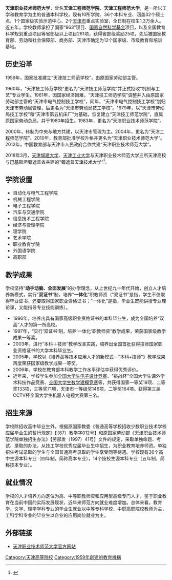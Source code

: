 {{not|天津职业大学}}
{{University
|name=         天津职业技术师范大学<br>Tianjin University of Technology and Education 
|established=  1959年建立天津技工师范学校<br>1979年复建天津技工师范学院
|city=         天津
|country=      中国
|motto=        爱国,敬业,团结,创新
|type=         公立
|secretary=    张金刚
|president=    
|faculty=      800余人
|students=     13000余人
|campus=       河西区，1200亩
|affiliations= [[中华人民共和国教育部|教育部]]
|address=      天津市河西区大沽南路1310号
|telephone=    022-88181500
|website=      [http://www.tute.edu.cn http://www.tute.edu.cn]
}}
'''天津职业技术师范大学'''，曾名'''天津工程师范学院'''、'''天津工程师范大学'''，是一所以工学和教育学为主的普通本科学校，现有10所学院、36个本科专业、涵盖32个硕士点、1个国家级实验示范中心、2个[[天津市|天津市]]重点实验室，全日制在校生1.3万余人。近五年，学校教师承担了国家“863”项目、[[国家自然科学基金|国家自然科学基金]]项目，以及全国教育科学规划重点项目等省部级以上项目261项，获得省部级奖励25项，先后被国家教育部、劳动和社会保障部、商务部、天津市确定为12个国家级、市级教育和培训基地。

== 历史沿革 ==
1959年，国家批准建立“天津技工师范学校”，由原国家劳动部主管。

1960年，“天津技工师范学校”更名为“天津技工师范学院”并正式招收“机制与工艺”专业学生。1961年，因国家经济困难，“天津技工师范学院”调整并入由原国家劳动部主管的“天津市电气控制技工学校”，同年，“天津市电气控制技工学校”划归天津市劳动局管理，后更名为“天津市劳动局技工学校”。1979年，以“天津市劳动局技工学校”和“天津市第五机床厂”为基础，恢复建立“天津技工师范学院”，直属原国家劳动总局，并于1980年招生。1983年，更名为“天津职业技术师范学院”。

2000年，转制为中央与地方共建，以天津市管理为主。2004年，更名为“天津工程师范学院”。2010年，教育部批准学校升格并更名为“天津职业技术师范大学”。2012年，中国教育部与天津市人民政府合作共建“天津职业技术师范大学”。

2018年3月，[[天津城建大学|天津城建大学]]、[[天津工业大学|天津工业大学]]与天津职业技术师范大学三所天津高校与[[巴基斯坦|巴基斯坦]][[旁遮普省|旁遮普省]]共建的“[[旁遮普天津技术大学|旁遮普天津技术大学]]”<ref name="旁遮普天津技术大学正式建校">{{cite news|author1=赵晖|title=“旁遮普天津技术大学”正式建校|work=天津日报|date=2018-03-23}}</ref>。

== 学院设置 ==
*自动化与电气工程学院
*机械工程学院
*电子工程学院
*汽车与交通学院
*信息技术工程学院
*经济与管理学院
*理学院
*艺术学院
*职业教育学院
*外国语学院
*高职部

== 教学成果 ==
学校坚持“'''动手动脑、全面发展'''”的办学理念，从上世纪九十年代开始，创立人才培养新模式，实行“'''双证书'''”制，培养“'''一体化'''”职教师资（“双证书”是指，学生不仅取得毕业证书，还要取得国家职业资格证书；“一体化”是指，毕业生既能讲授专业理论课，又能指导专业技能训练）。
*1996年，培养出具有国家高级职业资格证书的本科毕业生，成为全国培养“双高”人才的第一所高校。
*1997年，“实行‘双证书’制，培养‘一体化’职教师资”教学成果，荣获国家级教学成果一等奖。
*2003年，进行“本科＋技师”教学改革实践，培养出全国首批获得技师国家职业资格证书的大学本科毕业生。
*2005年，学校以《培养高等技术应用人才的新模式—“本科+技师”》教学成果再度荣获国家级教学成果一等奖。
*2006年，学校在教育部本科教学工作水平评估中获得优秀评价。
*近年来，学校学生参加[[全国大学生电子设计竞赛|全国大学生电子设计竞赛]]、“挑战杯”全国大学生课外学术科技作品竞赛、[[全国大学生数学建模竞赛|全国大学生数学建模竞赛]]等，共获得国家一等奖19项、二等奖133项，三等奖71项，天津市一等级奖146项，二等奖164项。获得第三届CCTV杯全国大学生机器人电视大赛第三名。
== 招生来源 ==
学校除招收高中毕业生外，根据原国家教委《普通高等学校招收少数职业技术学校应届毕业生的暂行规定》【（87）教学字012号】和原国家劳动部《天津职业技术师范学院单独招生办法》【劳部发（1997）41号】文件的规定，采取单独命题、考试、录取的办法，从技工学校优秀应届毕业生中招生，为职业教育培养师资。单独招生考试录取的学生与全国普通高考录取的学生享受同等待遇。学校现有36个高中生源本科专业（四年制，简称高本专业），14个技校生源本科专业（五年制，简称技本专业）。
== 就业情况 ==
学校的人才培养方向定位为高、中等职教师资和应用型高级专门人才，鉴于职业教育在当前中国的实际发展现状，近年来师范方向就业难度增加。总体来看，教育学、文学、理学学科专业的毕业生就业以中等专科学校、中职高职院校教师为主，工科学科专业的毕业生以企业的应用岗位就业为主。
== 外部链接 ==
*[https://web.archive.org/web/20110707025825/http://www.tute.edu.cn/ 天津职业技术师范大学官方网站]

{{天津大学列表}}
{{中华人民共和国省部共建制高等院校}}

[[Category:天津高等院校|Category:天津高等院校]]
[[Category:1959年創建的教育機構|Category:1959年創建的教育機構]]